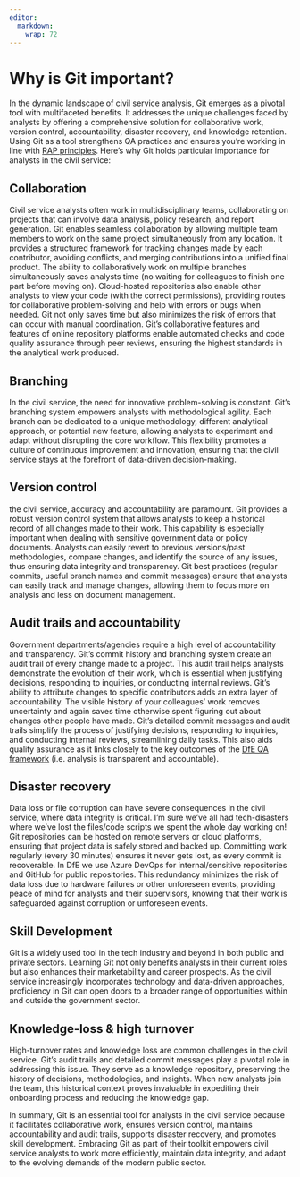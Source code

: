 ```yaml
---
editor: 
  markdown: 
    wrap: 72
---
```


# Why is Git important?

In the dynamic landscape of civil service analysis, Git emerges as a
pivotal tool with multifaceted benefits. It addresses the unique
challenges faced by analysts by offering a comprehensive solution for
collaborative work, version control, accountability, disaster recovery,
and knowledge retention. Using Git as a tool strengthens QA practices
and ensures you're working in line with [RAP
principles](https://dfe-analytical-services.github.io/analysts-guide/RAP/rap-expectations.html).
Here's why Git holds particular importance for analysts in the civil
service:

## Collaboration

Civil service analysts often work in multidisciplinary teams,
collaborating on projects that can involve data analysis, policy
research, and report generation. Git enables seamless collaboration by
allowing multiple team members to work on the same project
simultaneously from any location. It provides a structured framework for
tracking changes made by each contributor, avoiding conflicts, and
merging contributions into a unified final product. The ability to
collaboratively work on multiple branches simultaneously saves analysts
time (no waiting for colleagues to finish one part before moving on).
Cloud-hosted repositories also enable other analysts to view your code
(with the correct permissions), providing routes for collaborative
problem-solving and help with errors or bugs when needed. Git not only
saves time but also minimizes the risk of errors that can occur with
manual coordination. Git's collaborative features and features of online
repository platforms enable automated checks and code quality assurance
through peer reviews, ensuring the highest standards in the analytical
work produced.

## Branching

In the civil service, the need for innovative problem-solving is
constant. Git's branching system empowers analysts with methodological
agility. Each branch can be dedicated to a unique methodology, different
analytical approach, or potential new feature, allowing analysts to
experiment and adapt without disrupting the core workflow. This
flexibility promotes a culture of continuous improvement and innovation,
ensuring that the civil service stays at the forefront of data-driven
decision-making.

## Version control

the civil service, accuracy and accountability are paramount. Git
provides a robust version control system that allows analysts to keep a
historical record of all changes made to their work. This capability is
especially important when dealing with sensitive government data or
policy documents. Analysts can easily revert to previous versions/past
methodologies, compare changes, and identify the source of any issues,
thus ensuring data integrity and transparency. Git best practices
(regular commits, useful branch names and commit messages) ensure that
analysts can easily track and manage changes, allowing them to focus
more on analysis and less on document management.

## Audit trails and accountability

Government departments/agencies require a high level of accountability
and transparency. Git's commit history and branching system create an
audit trail of every change made to a project. This audit trail helps
analysts demonstrate the evolution of their work, which is essential
when justifying decisions, responding to inquiries, or conducting
internal reviews. Git's ability to attribute changes to specific
contributors adds an extra layer of accountability. The visible history
of your colleagues' work removes uncertainty and again saves time
otherwise spent figuring out about changes other people have made. Git's
detailed commit messages and audit trails simplify the process of
justifying decisions, responding to inquiries, and conducting internal
reviews, streamlining daily tasks. This also aids quality assurance as
it links closely to the key outcomes of the [DfE QA
framework](https://educationgovuk.sharepoint.com/:w:/r/sites/sarpi/g/_layouts/15/Doc.aspx?sourcedoc=%7BCE688250-04F4-41A2-9951-230577A8F129%7D&file=DfE%20Quality%20Assurance%20Framework.docx&action=default&mobileredirect=true)
(i.e. analysis is transparent and accountable).

## Disaster recovery

Data loss or file corruption can have severe consequences in the civil
service, where data integrity is critical. I'm sure we've all had
tech-disasters where we've lost the files/code scripts we spent the
whole day working on! Git repositories can be hosted on remote servers
or cloud platforms, ensuring that project data is safely stored and
backed up. Committing work regularly (every 30 minutes) ensures it never
gets lost, as every commit is recoverable. In DfE we use Azure DevOps
for internal/sensitive repositories and GitHub for public repositories.
This redundancy minimizes the risk of data loss due to hardware failures
or other unforeseen events, providing peace of mind for analysts and
their supervisors, knowing that their work is safeguarded against
corruption or unforeseen events.

## Skill Development

Git is a widely used tool in the tech industry and beyond in both public
and private sectors. Learning Git not only benefits analysts in their
current roles but also enhances their marketability and career
prospects. As the civil service increasingly incorporates technology and
data-driven approaches, proficiency in Git can open doors to a broader
range of opportunities within and outside the government sector.

## Knowledge-loss & high turnover

High-turnover rates and knowledge loss are common challenges in the
civil service. Git's audit trails and detailed commit messages play a
pivotal role in addressing this issue. They serve as a knowledge
repository, preserving the history of decisions, methodologies, and
insights. When new analysts join the team, this historical context
proves invaluable in expediting their onboarding process and reducing
the knowledge gap.

In summary, Git is an essential tool for analysts in the civil service
because it facilitates collaborative work, ensures version control,
maintains accountability and audit trails, supports disaster recovery,
and promotes skill development. Embracing Git as part of their toolkit
empowers civil service analysts to work more efficiently, maintain data
integrity, and adapt to the evolving demands of the modern public
sector.
